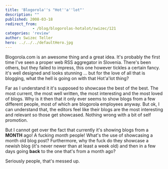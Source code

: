 ```yaml
---
title: 'Blogorola''s "Hot''a''lot"'
description: ""
published: 2008-03-18
redirect_from: 
            - /blog/blogorolas-hotalot/swizec/121
categories: 'review'
author: Swizec Teller
hero: ../../../defaultHero.jpg
---
```

Blogorola.com is an awesome thing and a great idea. It's probably the first time I've seen a proper web RSS aggregator in Slovenia. There's been others, but they failed to impress, this one however tickles a certain fancy. it's well designed and looks stunning ... but for the love of all that is blogging, what the hell is going on with that Hot'a'lot thing?

Far as I understand it it's supposed to showcase the best of the best. The most current, the most well written, the most interesting and the most loved of blogs. Why is it then that it only ever seems to show blogs from a few different people, most of which are blogorola employees anyway. But ok, I can understand that, the editors feel like their blogs are the most interesting and relevant so those get showcased. Nothing wrong with a bit of self promotion.

But I cannot get over the fact that currently it's showing blogs from a **MONTH** ago! A fucking _month_ people! What's the use of showcasing a month old blog post? Furthermore, why the fuck do they showcase a newish blog (it's never newer than at least a week old) and then in a few days going **back** to the one that's from a month ago?

Seriously people, that's messed up.